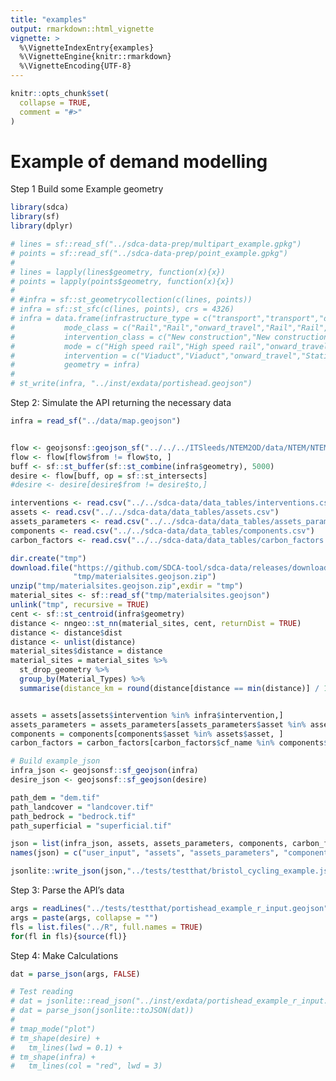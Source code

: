 ```yaml
---
title: "examples"
output: rmarkdown::html_vignette
vignette: >
  %\VignetteIndexEntry{examples}
  %\VignetteEngine{knitr::rmarkdown}
  %\VignetteEncoding{UTF-8}
---
```


```r
knitr::opts_chunk$set(
  collapse = TRUE,
  comment = "#>"
)
```

# Example of demand modelling

Step 1 Build some Example geometry

```r
library(sdca)
library(sf)
library(dplyr)
```

```r

# lines = sf::read_sf("../sdca-data-prep/multipart_example.gpkg")
# points = sf::read_sf("../sdca-data-prep/point_example.gpkg")
# 
# lines = lapply(lines$geometry, function(x){x})
# points = lapply(points$geometry, function(x){x})
# 
# #infra = sf::st_geometrycollection(c(lines, points))
# infra = sf::st_sfc(c(lines, points), crs = 4326)
# infra = data.frame(infrastructure_type = c("transport","transport","onward_travel","transport","transport","transport"),
#           mode_class = c("Rail","Rail","onward_travel","Rail","Rail","Rail"),
#           intervention_class = c("New construction","New construction","onward_travel","New construction","New construction","New construction"),
#           mode = c("High speed rail","High speed rail","onward_travel","High speed rail","High speed rail","High speed rail"),
#           intervention = c("Viaduct","Viaduct","onward_travel","Station - at grade","Station - at grade","Station - at grade"),
#           geometry = infra)
# 
# st_write(infra, "../inst/exdata/portishead.geojson")


```


Step 2: Simulate the API returning the necessary data

```r
infra = read_sf("../data/map.geojson")


flow <- geojsonsf::geojson_sf("../../../ITSleeds/NTEM2OD/data/NTEM/NTEM_desire_lines.geojson")
flow <- flow[flow$from != flow$to, ]
buff <- sf::st_buffer(sf::st_combine(infra$geometry), 5000)
desire <- flow[buff, op = sf::st_intersects]
#desire <- desire[desire$from != desire$to,]

interventions <- read.csv("../../sdca-data/data_tables/interventions.csv")
assets <- read.csv("../../sdca-data/data_tables/assets.csv")
assets_parameters <- read.csv("../../sdca-data/data_tables/assets_parameters.csv")
components <- read.csv("../../sdca-data/data_tables/components.csv")
carbon_factors <- read.csv("../../sdca-data/data_tables/carbon_factors.csv")

dir.create("tmp")
download.file("https://github.com/SDCA-tool/sdca-data/releases/download/map_data/materialsites.geojson.zip",
              "tmp/materialsites.geojson.zip")
unzip("tmp/materialsites.geojson.zip",exdir = "tmp")
material_sites <- sf::read_sf("tmp/materialsites.geojson")
unlink("tmp", recursive = TRUE)
cent <- sf::st_centroid(infra$geometry)
distance <- nngeo::st_nn(material_sites, cent, returnDist = TRUE)
distance <- distance$dist
distance <- unlist(distance)
material_sites$distance = distance
material_sites = material_sites %>%
  st_drop_geometry %>%
  group_by(Material_Types) %>%
  summarise(distance_km = round(distance[distance == min(distance)] / 1000,1))


assets = assets[assets$intervention %in% infra$intervention,]
assets_parameters = assets_parameters[assets_parameters$asset %in% assets$asset,]
components = components[components$asset %in% assets$asset, ]
carbon_factors = carbon_factors[carbon_factors$cf_name %in% components$cf_name, ]

# Build example_json
infra_json <- geojsonsf::sf_geojson(infra)
desire_json <- geojsonsf::sf_geojson(desire)

path_dem = "dem.tif"
path_landcover = "landcover.tif"
path_bedrock = "bedrock.tif"
path_superficial = "superficial.tif"

json = list(infra_json, assets, assets_parameters, components, carbon_factors, desire_json, path_dem, path_landcover, path_bedrock, path_superficial, material_sites)
names(json) = c("user_input", "assets", "assets_parameters", "components", "carbon_factors", "desire_lines", "path_dem","path_landcover","path_bedrock", "path_superficial", "material_sites")

jsonlite::write_json(json,"../tests/testthat/bristol_cycling_example.json", pretty = TRUE, simplifyDataFrame = FALSE)
```

Step 3: Parse the API's data

```r
args = readLines("../tests/testthat/portishead_example_r_input.geojson")
args = paste(args, collapse = "")
fls = list.files("../R", full.names = TRUE)
for(fl in fls){source(fl)}
```


Step 4: Make Calculations

```r
dat = parse_json(args, FALSE)


```



```r
# Test reading
# dat = jsonlite::read_json("../inst/exdata/portishead_example_r_input.geojson", simplifyVector = TRUE)
# dat = parse_json(jsonlite::toJSON(dat))
# 
# tmap_mode("plot")
# tm_shape(desire) +
#   tm_lines(lwd = 0.1) +
# tm_shape(infra) +
#   tm_lines(col = "red", lwd = 3)

```


